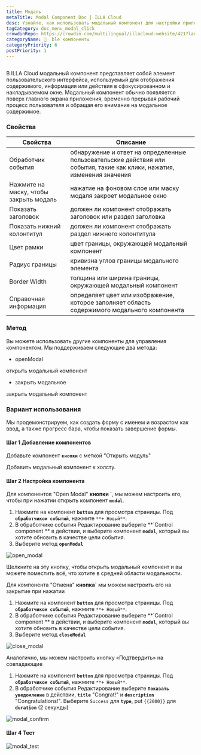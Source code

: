 ```yaml
---
title: Модаль
metaTitle: Modal Component Doc | ILLA Cloud
desc: Узнайте, как использовать модальный компонент для настройки приложения в ILLA Cloud.
tagCategory: doc_menu_modal_click
crowdinRepo: https://crowdin.com/multilingual/illacloud-website/421?languages=ru&filter=basic&value=0
categoryName: 🧬  ble компоненты
categoryPriority: 6
postPriority: 1
---
```


## <h2 hidden>Что такое Modal?</h2>

В ILLA Cloud модальный компонент представляет собой элемент пользовательского интерфейса, используемый для отображения содержимого, информация или действия в сфокусированном и накладываемом окне. Модальный компонент обычно появляется поверх главного экрана приложения, временно прерывая рабочий процесс пользователя и обращая его внимание на модальное содержимое.

### Свойства

| Свойства                                 | Описание                                                                                                                |
| ---------------------------------------- | ----------------------------------------------------------------------------------------------------------------------- |
| Обработчик события                       | обнаружение и ответ на определенные пользовательские действия или события, такие как клики, нажатия, изменения значения |
| Нажмите на маску, чтобы закрыть модаль   | нажатие на фоновом слое или маску модаля закроет модальное окно                                                         |
| Показать заголовок                       | должен ли компонент отображать заголовок или раздел заголовка                                                           |
| Показать нижний колонтитул               | должен ли компонент отображать раздел нижнего колонтитула                                                               |
| Цвет рамки                               | цвет границы, окружающей модальный компонент                                                                            |
| Радиус границы                           | кривизна углов границы модального элемента                                                                              |
| Border Width                             | толщина или ширина границы, окружающей модальный компонент                                                              |
| Справочная информация                    | определяет цвет или изображение, которое заполняет область содержимого модального компонента                            |

### Метод

Вы можете использовать другие компоненты для управления компонентом. Мы поддерживаем следующие два метода:

-   openModal

открыть модальный компонент

-   закрыть модальное

закрыть модальный компонент

### Вариант использования

Мы продемонстрируем, как создать форму с именем и возрастом как ввод, а также прогресс бара, чтобы показать завершение формы.

#### Шаг 1 Добавление компонентов

Добавьте компонент **`кнопки`** с меткой "Открыть модуль"

Добавить модальный компонент к холсту.

#### Шаг 2 Настройка компонента

Для компонентов "Open Modal" **кнопки \`**, мы можем настроить его, чтобы при нажатии открыть компонент **`modal`**.

1.  Нажмите на компонент **`button`** для просмотра страницы. Под **`обработчиком событий`**, нажмите `**+ Новый**`.
2.  В обработчике события Редактирование выберите **\`Control component ** в действии, и выберите компонент **`modal`**, который вы хотите обновить в качестве цели события.
3.  Выберите метод **`openModal`**

![open_modal](https://cdn.illacloud.com/official-website/img/docs/open_modal.jpg)

Щелкните на эту кнопку, чтобы открыть модальный компонент и вы можете поместить всё, что хотите в средней области модальности.

Для компонента "Отмена" **кнопка\`** мы можем настроить его на закрытие при нажатии

1.  Нажмите на компонент **`button`** для просмотра страницы. Под **`обработчиком событий`**, нажмите `**+ Новый**`.
2.  В обработчике события Редактирование выберите **\`Control component ** в действии, и выберите компонент **`modal`**, который вы хотите обновить в качестве цели события.
3.  Выберите метод **`closeModal`**

![close_modal](https://cdn.illacloud.com/official-website/img/docs/close_modal.jpg)

Аналогично, мы можем настроить кнопку «Подтвердить» на совпадающие

1.  Нажмите на компонент **`button`** для просмотра страницы. Под **`обработчиком событий`**, нажмите `**+ Новый**`.
2.  В обработчике события Редактирование выберите **`Показать уведомление`** в действии, **`title`** "Congrat!" и **`description`** "Congratulations!". Выберите `Success` для **`type`**, put `{{2000}}` для **`duration`** (2 секунды)

![modal_confirm](https://cdn.illacloud.com/official-website/img/docs/modal_confirm.jpg)

#### Шаг 4 Тест

![modal_test](https://cdn.illacloud.com/official-website/img/docs/modal_test.gif)
